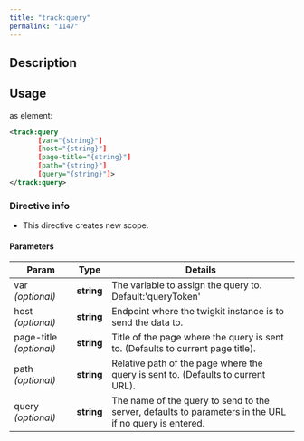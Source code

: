 ```yaml
---
title: "track:query"
permalink: "1147"
---
```


## Description

## Usage

as element:

```xml
<track:query
       [var="{string}"]
       [host="{string}"]
       [page-title="{string}"]
       [path="{string}"]
       [query="{string}"]>
</track:query>
```

### Directive info

* This directive creates new scope.

#### Parameters

| Param | Type | Details |
| --- | --- | --- |
| var  *(optional)* | **string** | The variable to assign the query to. Default:'queryToken' |
| host  *(optional)* | **string** | Endpoint where the twigkit instance is to send the data to. |
| page-title  *(optional)* | **string** | Title of the page where the query is sent to. (Defaults to current page title). |
| path  *(optional)* | **string** | Relative path of the page where the query is sent to. (Defaults to current URL). |
| query  *(optional)* | **string** | The name of the query to send to the server, defaults to parameters in the URL if no query is entered. |